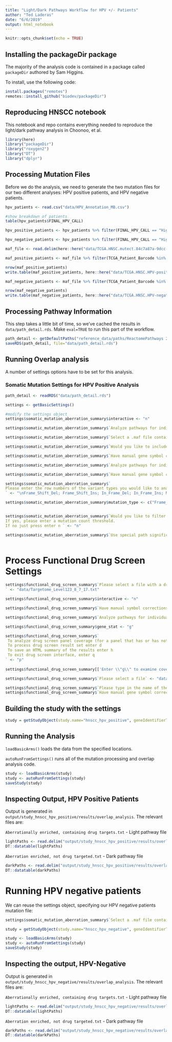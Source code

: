 ```yaml
---
title: "Light/Dark Pathways Workflow for HPV +/- Patients"
author: "Ted Laderas"
date: "6/6/2019"
output: html_notebook
---
```


```r
knitr::opts_chunk$set(echo = TRUE)
```

## Installing the packageDir package

The majority of the analysis code is contained in a package called `packageDir` authored by Sam Higgins.

To install, use the following code:

```r
install.packages("remotes")
remotes::install_github("biodev/packageDir")
```

## Reproducing HNSCC notebook

This notebook and repo contains everything needed to reproduce the light/dark pathway analysis in Choonoo, et al.

```r
library(here)
library("packageDir")
library("roxygen2")
library("DT")
library("dplyr")
```

## Processing Mutation Files

Before we do the analysis, we need to generate the two mutation files for our two different analyses: HPV positive patients, and HPV negative patients.

```r
hpv_patients <- read.csv("data/HPV_Annotation_MB.csv")

#show breakdown of patients
table(hpv_patients$FINAL_HPV_CALL)

hpv_positive_patients <- hpv_patients %>% filter(FINAL_HPV_CALL == "Highest Confidence Positive") %>% pull(TCGA_BARCODE) %>% as.character()

hpv_negative_patients <- hpv_patients %>% filter(FINAL_HPV_CALL == "High Confidence Negative") %>% pull(TCGA_BARCODE) %>% as.character()
```

```r
maf_file <- read.delim(here::here("data/TCGA.HNSC.mutect.84c7a87a-9dcc-48fb-bd69-ba9d6e6f3ca2.DR-7.0.somatic_cleaned.maf"))

maf_positive_patients <- maf_file %>% filter(TCGA_Patient_Barcode %in% hpv_positive_patients)

nrow(maf_positive_patients)
write.table(maf_positive_patients, here::here("data/TCGA.HNSC.HPV-positive.maf"), row.names=FALSE, sep="\t")

maf_negative_patients <- maf_file %>% filter(TCGA_Patient_Barcode %in% hpv_negative_patients)

nrow(maf_negative_patients)
write.table(maf_negative_patients, here::here("data/TCGA.HNSC.HPV-negative.maf"), row.names=FALSE, sep="\t")
```

## Processing Pathway Information

This step takes a little bit of time, so we've cached the results in `data/path_detail.rds`. Make `eval=TRUE` to run this part of the workflow.

```r
path_detail <- getDefaultPaths("reference_data/paths/ReactomePathways 2015 02 17 13 46 25 2019.06.10 18.48.35.txt")
saveRDS(path_detail, file="data/path_detail.rds")
```

## Running Overlap analysis

A number of settings options have to be set for this analysis. 




### Somatic Mutation Settings for HPV Positive Analysis

```r
path_detail <- readRDS("data/path_detail.rds")

settings <- getBasicSettings()

#modify the settings object
settings$somatic_mutation_aberration_summary$interactive <- "n"

settings$somatic_mutation_aberration_summary$`Analyze pathways for individual members of the cohort? (y or n) `<- "n"

settings$somatic_mutation_aberration_summary$`Select a .maf file containing the data set to be analyzed.` <- "data/TCGA.HNSC.HPV-positive.maf"

settings$somatic_mutation_aberration_summary$`Would you like to include PolyPhen analysis results in this analysis? (y/n) `<- "n"

settings$somatic_mutation_aberration_summary$`Have manual gene symbol corrections already been conducted? (y/n)` <- "y"

settings$somatic_mutation_aberration_summary$`Analyze pathways for individual members of the cohort? (y or n) ` <- "n"

settings$somatic_mutation_aberration_summary$`Have manual gene symbol corrections already been conducted? (y/n)` <- "y"

settings$somatic_mutation_aberration_summary$`
Please enter the row numbers of the variant types you would like to analyze (sepparated by a space).
` <- "\nFrame_Shift_Del; Frame_Shift_Ins; In_Frame_Del; In_Frame_Ins; Missense_Mutation; Nonsense_Mutation; Nonstop_Mutation; Splice_Site\n"

settings$somatic_mutation_aberration_summary$mutation_type <- c("Frame_Shift_Del", "Frame_Shift_Ins", "In_Frame_Del", "In_Frame_Ins", "Missense_Mutation", "Nonsense_Mutation", "Nonstop_Mutation", "Splice_Site")


settings$somatic_mutation_aberration_summary$`Would you like to filter out hypermutators?
If yes, please enter a mutation count threshold.
If no just press enter n ` <- "n"

settings$somatic_mutation_aberration_summary$`Use special path significance analysis settings for this data type? (y/n)` <- "n"
 
```


# Process Functional Drug Screen Settings

```r
settings$functional_drug_screen_summary$`Please select a file with a drug screen results data set
` <- "data/Targetome_Level123_8_7_17.txt"

settings$functional_drug_screen_summary$interactive <- "n"

settings$functional_drug_screen_summary$`Have manual symbol corrections been performed yet for the current data set? (y/n)` <- "y"

settings$functional_drug_screen_summary$`Analyze pathways for individual members of the cohort? (y or n) ` <- "n"

settings$functional_drug_screen_summary$gene_stat <- "g"

settings$functional_drug_screen_summary$`
 To analyze drug screen panel coverage (for a panel that has or has not been run), enter p
 To process drug screen result set enter d
 To save an HTML summary of the results enter h
 To exit drug screen interface, enter q
` <- "p"
 
settings$functional_drug_screen_summary[['Enter \\"g\\" to examine coverage using a set of gene names.\nEnter \\"d\\" to examine coverage using drug names, along with a drug target matrix: ']] <- "g"

settings$functional_drug_screen_summary$`Please select a file` <- "data/Targetome_Level123_8_7_17.txt"

settings$functional_drug_screen_summary$`Please type in the name of the column with the gene symbols: ` <-	"targets"
settings$functional_drug_screen_summary$`Have manual gene symbol corrections already been made? (y/n)` <-	"y"

```

## Building the study with the settings

```r
study = getStudyObject(study.name="hnscc_hpv_positive", geneIdentifierType="HUGO", path_detail = path_detail, settings = settings)
```

## Running the Analysis

`loadBasicArms()` loads the data from the specified locations.

`autoRunFromSettings()` runs all of the mutation processing and overlap analysis code.

```r
study <- loadBasicArms(study)
study <- autoRunFromSettings(study)
saveStudy(study)

```

## Inspecting Output, HPV Positive Patients

Output is generated in `output/study_hnscc_hpv_positive/results/overlap_analysis`. The relevant files are:

`Aberrationally enriched, containing drug targets.txt` - Light pathway file

```r
lightPaths <- read.delim("output/study_hnscc_hpv_positive/results/overlap_analysis/Aberrationally enriched, containing drug targets.txt", sep="\t")
DT::datatable(lightPaths)

```

`Aberration enriched, not drug targeted.txt` - Dark pathway file

```r
darkPaths <- read.delim("output/study_hnscc_hpv_positive/results/overlap_analysis/Aberration enriched, not drug targeted.txt", sep = "\t")
DT::datatable(darkPaths)
```


# Running HPV negative patients

We can reuse the settings object, specifying our HPV negative patients mutation file:


```r
settings$somatic_mutation_aberration_summary$`Select a .maf file containing the data set to be analyzed.` <- "data/TCGA.HNSC.HPV-negative.maf"

study = getStudyObject(study.name="hnscc_hpv_negative", geneIdentifierType="HUGO", path_detail = path_detail, settings = settings)

study <- loadBasicArms(study)
study <- autoRunFromSettings(study)
saveStudy(study)
```

## Inspecting the output, HPV-Negative

Output is generated in `output/study_hnscc_hpv_negative/results/overlap_analysis`. The relevant files are:

`Aberrationally enriched, containing drug targets.txt` - Light pathway file

```r
lightPaths <- read.delim("output/study_hnscc_hpv_negative/results/overlap_analysis/Aberrationally enriched, containing drug targets.txt", sep="\t")
DT::datatable(lightPaths)

```

`Aberration enriched, not drug targeted.txt` - Dark pathway file

```r
darkPaths <- read.delim("output/study_hnscc_hpv_negative/results/overlap_analysis/Aberration enriched, not drug targeted.txt", sep = "\t")
DT::datatable(darkPaths)
```